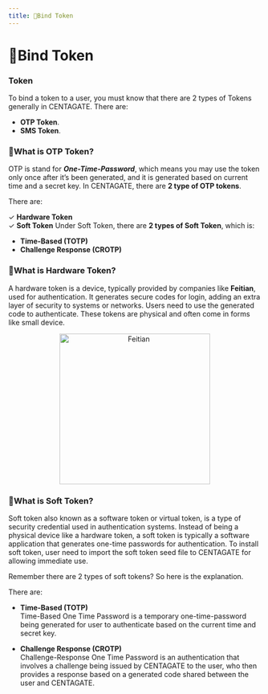 ```yaml
---
title: 🔗Bind Token
---
```


# 🔗Bind Token

### Token

To bind a token to a user, you must know that there are 2 types of Tokens generally in CENTAGATE.
There are:
- **OTP Token**.
- **SMS Token**.

### 🤔What is OTP Token?

OTP is stand for ***One-Time-Password***, which means you may use the token only once after it’s been generated, and it is generated based on current time and a secret key. 
In CENTAGATE, there are **2 type of OTP tokens**.

There are: 

✓ **Hardware Token**  
✓ **Soft Token**
Under Soft Token, there are **2 types of Soft Token**, which is: 
- **Time-Based (TOTP)**
- **Challenge Response (CROTP)**

### 🤔What is Hardware Token?

A hardware token is a device, typically provided by companies like **Feitian**, used for authentication. 
It generates secure codes for login, adding an extra layer of security to systems or networks. 
Users need to use the generated code to authenticate. These tokens are physical and often come in forms like small device.

&#x20;    
<p align="center">
  <img 
    src="https://raw.githubusercontent.com/signingclouddev/CentagateDocs/main/image/1.5 Hanbook/feitian.png" 
    width="300" 
    height="300" 
    alt="Feitian"
  />
</p>

### 🤔What is Soft Token?

Soft token also known as a software token or virtual token, is a type of security credential used in authentication systems. Instead of being a physical device like a hardware token, a soft token is typically a software application that generates one-time passwords for authentication. To install soft token, user need to import the soft token seed file to CENTAGATE for allowing immediate use.

Remember there are 2 types of soft tokens? So here is the explanation.

There are:
- **Time-Based (TOTP)**  
Time-Based One Time Password is a temporary one-time-password being generated for user to authenticate based on the current time and secret key.

- **Challenge Response (CROTP)**  
Challenge-Response One Time Password is an authentication that involves a challenge being issued by CENTAGATE to the user, who then provides a response based on a generated code shared between the user and CENTAGATE.
